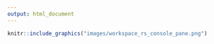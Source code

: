 ```yaml
---
output: html_document
---
```


```r
knitr::include_graphics("images/workspace_rs_console_pane.png")
```
